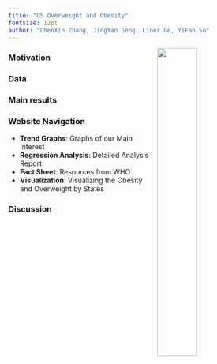 ```yaml
---
title: "US Overweight and Obesity"
fontsize: 12pt
author: "ChenXin Zhang, JingYao Geng, Liner Ge, YiFan Su"
---
```


<img src = "http://webmd.cn/en/wp-content/uploads/2016/08/Obesity_China_cloud.jpg" style = "width:40%; float:right; padding-left:5px; padding-bottom:200px">



### Motivation



### Data


### Main results



### Website Navigation
- **Trend Graphs**: Graphs of our Main Interest
- **Regression Analysis**: Detailed Analysis Report
- **Fact Sheet**: Resources from WHO
* **Visualization**: Visualizing the Obesity and Overweight by States


### Discussion
